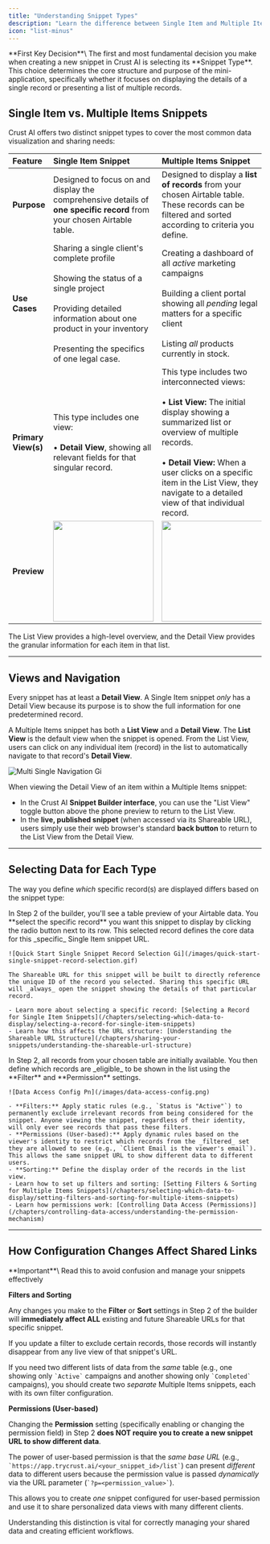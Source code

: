 ```yaml
---
title: "Understanding Snippet Types"
description: "Learn the difference between Single Item and Multiple Items snippets and how this core choice impacts your mini-application's structure and purpose."
icon: "list-minus"
---
```


<Tip>
  **First Key Decision**\
  The first and most fundamental decision you make when creating a new snippet in Crust AI is selecting its **Snippet Type**. This choice determines the core structure and purpose of the mini-application, specifically whether it focuses on displaying the details of a single record or presenting a list of multiple records.
</Tip>

## Single Item vs. Multiple Items Snippets

Crust AI offers two distinct snippet types to cover the most common data visualization and sharing needs:

| Feature             | Single Item Snippet                                                                                                                                                                                                                    | Multiple Items Snippet                                                                                                                                                                                                                                                                                    |
| :------------------ | :------------------------------------------------------------------------------------------------------------------------------------------------------------------------------------------------------------------------------------- | :-------------------------------------------------------------------------------------------------------------------------------------------------------------------------------------------------------------------------------------------------------------------------------------------------------- |
| **Purpose**         | Designed to focus on and display the comprehensive details of **one specific record** from your chosen Airtable table.                                                                                                                 | Designed to display a **list of records** from your chosen Airtable table. These records can be filtered and sorted according to criteria you define.                                                                                                                                                     |
| **Use Cases**       | Sharing a single client's complete profile <br /><br /> Showing the status of a single project <br /><br /> Providing detailed information about one product in your inventory<br /><br /> Presenting the specifics of one legal case. | Creating a dashboard of all _active_ marketing campaigns<br /><br /> Building a client portal showing all _pending_ legal matters for a specific client <br /><br /> Listing _all_ products currently in stock.                                                                                           |
| **Primary View(s)** | This type includes one view:<br /> <br /> • **Detail View**, showing all relevant fields for that singular record.                                                                                                                     | This type includes two interconnected views:<br /><br />• **List View:** The initial display showing a summarized list or overview of multiple records.<br /><br />• **Detail View:** When a user clicks on a specific item in the List View, they navigate to a detailed view of that individual record. |
| **Preview**         | <img   src="/single-snippet.png"   width="200" />                                                                                                                                                                                      | <img   src="/multi-snippet-preview.png"   width="200" />                                                                                                                                                                                                                                                  |

The List View provides a high-level overview, and the Detail View provides the granular information for each item in that list.

---

## Views and Navigation

Every snippet has at least a **Detail View**. A Single Item snippet _only_ has a Detail View because its purpose is to show the full information for one predetermined record.

A Multiple Items snippet has both a **List View** and a **Detail View**. The **List View** is the default view when the snippet is opened. From the List View, users can click on any individual item (record) in the list to automatically navigate to that record's **Detail View**.

![Multi Single Navigation Gi](/images/multi-single-navigation.gif)

<Accordion title="Navigating Back">
  When viewing the Detail View of an item within a Multiple Items snippet:

  - In the Crust AI **Snippet Builder interface**, you can use the "List View" toggle button above the phone preview to return to the List View.
  - In the **live, published snippet** (when accessed via its Shareable URL), users simply use their web browser's standard **back button** to return to the List View from the Detail View.
</Accordion>

---

## Selecting Data for Each Type

The way you define _which_ specific record(s) are displayed differs based on the snippet type:

<Tabs>
  <Tab title="For Single Item Snippets">
    In Step 2 of the builder, you'll see a table preview of your Airtable data. You **select the specific record** you want this snippet to display by clicking the radio button next to its row. This selected record defines the core data for this _specific_ Single Item snippet URL.

    ![Quick Start Single Snippet Record Selection Gi](/images/quick-start-single-snippet-record-selection.gif)

    The Shareable URL for this snippet will be built to directly reference the unique ID of the record you selected. Sharing this specific URL will _always_ open the snippet showing the details of that particular record.

    - Learn more about selecting a specific record: [Selecting a Record for Single Item Snippets](/chapters/selecting-which-data-to-display/selecting-a-record-for-single-item-snippets)
    - Learn how this affects the URL structure: [Understanding the Shareable URL Structure](/chapters/sharing-your-snippets/understanding-the-shareable-url-structure)
  </Tab>
  <Tab title="For Multiple Items Snippets">
    In Step 2, all records from your chosen table are initially available. You then define which records are _eligible_ to be shown in the list using the **Filter** and **Permission** settings.

    ![Data Access Config Pn](/images/data-access-config.png)

    - **Filters:** Apply static rules (e.g., `Status is "Active"`) to permanently exclude irrelevant records from being considered for the snippet. Anyone viewing the snippet, regardless of their identity, will only ever see records that pass these filters.
    - **Permissions (User-based):** Apply dynamic rules based on the viewer's identity to restrict which records from the _filtered_ set they are allowed to see (e.g., `Client Email is the viewer's email`). This allows the same snippet URL to show different data to different users.
    - **Sorting:** Define the display order of the records in the list view.
    - Learn how to set up filters and sorting: [Setting Filters & Sorting for Multiple Items Snippets](/chapters/selecting-which-data-to-display/setting-filters-and-sorting-for-multiple-items-snippets)
    - Learn how permissions work: [Controlling Data Access (Permissions)](/chapters/controlling-data-access/understanding-the-permission-mechanism)
  </Tab>
</Tabs>

---

## How Configuration Changes Affect Shared Links

<Warning>
  **Important**\
  Read this to avoid confusion and manage your snippets effectively
</Warning>

**Filters and Sorting**

Any changes you make to the **Filter** or **Sort** settings in Step 2 of the builder will **immediately affect ALL** existing and future Shareable URLs for that specific snippet.

If you update a filter to exclude certain records, those records will instantly disappear from any live view of that snippet's URL.

If you need two different lists of data from the _same_ table (e.g., one showing only `` `Active` `` campaigns and another showing only `` `Completed` `` campaigns), you should create two _separate_ Multiple Items snippets, each with its own filter configuration.

**Permissions (User-based)**

Changing the **Permission** setting (specifically enabling or changing the permission field) in Step 2 **does NOT require you to create a new snippet URL to show different data**.

The power of user-based permission is that the _same base URL_ (e.g., `` `https://app.trycrust.ai/<your_snippet_id>/list` ``) can present _different_ data to different users because the permission value is passed _dynamically_ via the URL parameter (`` `?p=<permission_value>` ``).

This allows you to create _one_ snippet configured for user-based permission and use it to share personalized data views with many different clients.

Understanding this distinction is vital for correctly managing your shared data and creating efficient workflows.